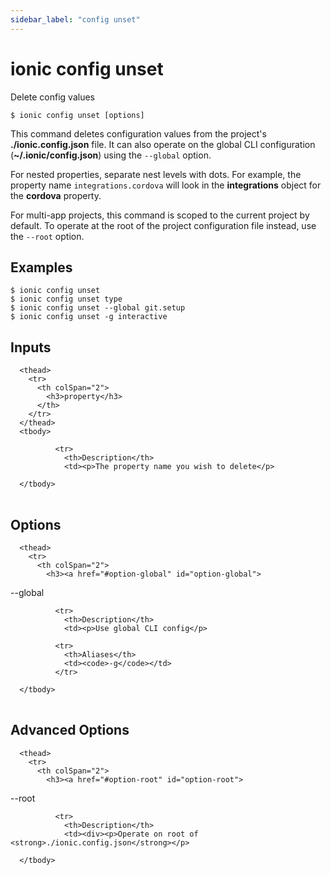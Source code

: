 ```yaml
---
sidebar_label: "config unset"
---
```



# ionic config unset

Delete config values

```shell
$ ionic config unset [options]
```

This command deletes configuration values from the project's **./ionic.config.json** file. It can also operate on the global CLI configuration (**~/.ionic/config.json**) using the `--global` option.

For nested properties, separate nest levels with dots. For example, the property name `integrations.cordova` will look in the **integrations** object for the **cordova** property.

For multi-app projects, this command is scoped to the current project by default. To operate at the root of the project configuration file instead, use the `--root` option.
## Examples

```shell
$ ionic config unset 
$ ionic config unset type
$ ionic config unset --global git.setup
$ ionic config unset -g interactive
```

## Inputs


<table className="reference-table">
  
      <thead>
        <tr>
          <th colSpan="2">
            <h3>property</h3>
          </th>
        </tr>
      </thead>
      <tbody>
        
              <tr>
                <th>Description</th>
                <td><p>The property name you wish to delete</p>
</td>
              </tr>
            
      </tbody>
</table>



## Options


<table className="reference-table">
  
      <thead>
        <tr>
          <th colSpan="2">
            <h3><a href="#option-global" id="option-global">
  --global
  
</a></h3>
          </th>
        </tr>
      </thead>
      <tbody>
        
              <tr>
                <th>Description</th>
                <td><p>Use global CLI config</p>
</td>
              </tr>
             
              <tr>
                <th>Aliases</th>
                <td><code>-g</code></td>
              </tr>
             
      </tbody>
</table>



## Advanced Options


<table className="reference-table">
  
      <thead>
        <tr>
          <th colSpan="2">
            <h3><a href="#option-root" id="option-root">
  --root
  
</a></h3>
          </th>
        </tr>
      </thead>
      <tbody>
        
              <tr>
                <th>Description</th>
                <td><div><p>Operate on root of <strong>./ionic.config.json</strong></p>
</div></td>
              </tr>
              
      </tbody>
</table>


